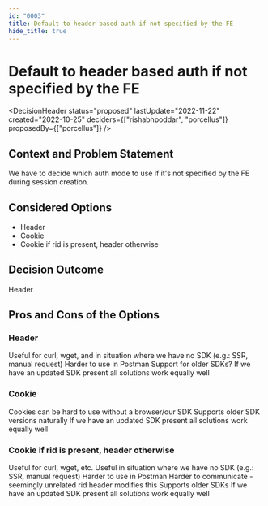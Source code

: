 ```yaml
---
id: "0003"
title: Default to header based auth if not specified by the FE
hide_title: true
---
```



# Default to header based auth if not specified by the FE

<DecisionHeader status="proposed" lastUpdate="2022-11-22" created="2022-10-25" deciders={["rishabhpoddar", "porcellus"]} proposedBy={["porcellus"]} />

## Context and Problem Statement

We have to decide which auth mode to use if it's not specified by the FE during session creation.

## Considered Options

* Header
* Cookie
* Cookie if rid is present, header otherwise

## Decision Outcome

Header

## Pros and Cons of the Options

### Header

<ArgumentPro> Useful for curl, wget, and in situation where we have no SDK (e.g.: SSR, manual request) </ArgumentPro>
<ArgumentCon> Harder to use in Postman </ArgumentCon>
<ArgumentCon> Support for older SDKs? </ArgumentCon>
<ArgumentNeut> If we have an updated SDK present all solutions work equally well </ArgumentNeut>

### Cookie

<ArgumentCon> Cookies can be hard to use without a browser/our SDK  </ArgumentCon>
<ArgumentPro> Supports older SDK versions naturally </ArgumentPro>
<ArgumentNeut> If we have an updated SDK present all solutions work equally well </ArgumentNeut>

### Cookie if rid is present, header otherwise

<ArgumentPro> Useful for curl, wget, etc. </ArgumentPro>
<ArgumentPro> Useful in situation where we have no SDK (e.g.: SSR, manual request) </ArgumentPro>
<ArgumentCon> Harder to use in Postman </ArgumentCon>
<ArgumentCon> Harder to communicate - seemingly unrelated rid header modifies this </ArgumentCon>
<ArgumentPro> Supports older SDKs </ArgumentPro>
<ArgumentNeut> If we have an updated SDK present all solutions work equally well </ArgumentNeut>
